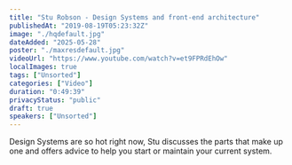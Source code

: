 ```yaml
---
title: "Stu Robson - Design Systems and front-end architecture"
publishedAt: "2019-08-19T05:23:32Z"
image: "./hqdefault.jpg"
dateAdded: "2025-05-28"
poster: "./maxresdefault.jpg"
videoUrl: "https://www.youtube.com/watch?v=et9FPRdEhOw"
localImages: true
tags: ["Unsorted"]
categories: ["Video"]
duration: "0:49:39"
privacyStatus: "public"
draft: true
speakers: ["Unsorted"]
---
```

Design Systems are so hot right now, Stu discusses the parts that make up one and offers advice to help you start or maintain your current system.
